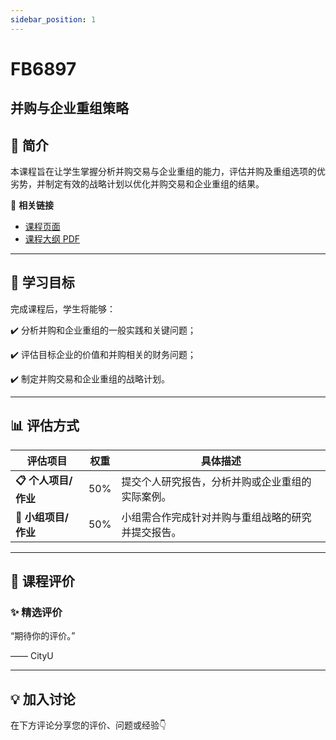 ```yaml
---
sidebar_position: 1
---
```


# FB6897
## 并购与企业重组策略

## **📘 简介**
本课程旨在让学生掌握分析并购交易与企业重组的能力，评估并购及重组选项的优劣势，并制定有效的战略计划以优化并购交易和企业重组的结果。

🔗 **相关链接**
- [课程页面](https://www.cityu.edu.hk/catalogue/pg/202526/course/FB6897.htm)
- [课程大纲 PDF](https://www.cityu.edu.hk/catalogue/pg/202526/course/FB6897.pdf)

---

## **🎯 学习目标**

完成课程后，学生将能够：


✔️ 分析并购和企业重组的一般实践和关键问题；

✔️ 评估目标企业的价值和并购相关的财务问题；

✔️ 制定并购交易和企业重组的战略计划。

---

## **📊 评估方式**

| **评估项目**               | **权重** | **具体描述**                                                                                     |
|---------------------------|---------|-----------------------------------------------------------------------------------------------|
| **📋 个人项目/作业**        | 50%     | 提交个人研究报告，分析并购或企业重组的实际案例。                                                |
| **📝 小组项目/作业**        | 50%     | 小组需合作完成针对并购与重组战略的研究并提交报告。                                               |

---

## **💬 课程评价**

### ✨ **精选评价**
<div className={commentStyles.commentBox}>
    <p className={commentStyles.commentText}>
        “期待你的评价。”
    </p>
    <p className={commentStyles.commentAuthor}>—— CityU</p>
</div>

---

## **💡 加入讨论**

在下方评论分享您的评价、问题或经验👇
<Utterances />